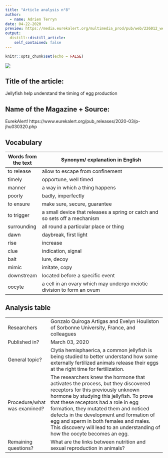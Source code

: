 ```yaml
---
title: "Article analysis n°8"
author:
  - name: Adrien Terryn
date: 04-22-2020
preview: https://media.eurekalert.org/multimedia_prod/pub/web/226012_web.jpg
output:
  distill::distill_article:
    self_contained: false
---
```


```r
knitr::opts_chunk$set(echo = FALSE)
```

![](https://media.eurekalert.org/multimedia_prod/pub/web/226012_web.jpg)

## Title of the article:

Jellyfish help understand the timing of egg production

## Name of the Magazine + Source:

EurekAlert! https://www.eurekalert.org/pub_releases/2020-03/p-jhu030320.php

## Vocabulary

| Words from the text | Synonym/ explanation in English                                            |
| ------------------- | -------------------------------------------------------------------------- |
| to release          | allow to escape from confinement                                           |
| timely              | opportune, well timed                                                      |
| manner              | a way in which a thing happens                                             |
| poorly              | badly, imperfectly                                                         |
| to ensure           | make sure, secure, guarantee                                               |
| to trigger          | a small device that releases a spring or catch and so sets off a mechanism |
| surrounding         | all round a particular place or thing                                      |
| dawn                | daybreak, first light                                                      |
| rise                | increase                                                                   |
| clue                | indication, signal                                                         |
| bait                | lure, decoy                                                                |
| mimic               | imitate, copy                                                              |
| downstream          | located before a specific event                                            |
| oocyte              | a cell in an ovary which may undergo meiotic division to form an ovum      |

## Analysis table 

|                              |                                                                                                                                                                                                                                                                                                                                                                                                                         |
| ---------------------------- | ----------------------------------------------------------------------------------------------------------------------------------------------------------------------------------------------------------------------------------------------------------------------------------------------------------------------------------------------------------------------------------------------------------------------- |
| Researchers                  | Gonzalo Quiroga Artigas and Evelyn Houliston of Sorbonne University, France, and colleagues                                                                                                                                                                                                                                                                                                                             |
| Published in?                | March 03, 2020                                                                                                                                                                                                                                                                                                                                                                                                          |
| General topic?               | Clytia hemisphaerica, a common jellyfish is being studied to better understand how some externally fertilized animals release their eggs at the right time for fertilization.                                                                                                                                                                                                                                           |
| Procedure/what was examined? | The researchers knew the hormone that activates the process, but they discovered receptors for this previously unknown hormone by studying this jellyfish. To prove that these receptors had a role in egg formation, they mutated them and noticed defects in the development and formation of egg and sperm in both females and males. This discovery will lead to an understanding of how the oocyte becomes an egg. |
| Remaining questions?         | What are the links between nutrition and sexual reproduction in animals?                                                                                                                                                                                                                                                                                                                                                |

